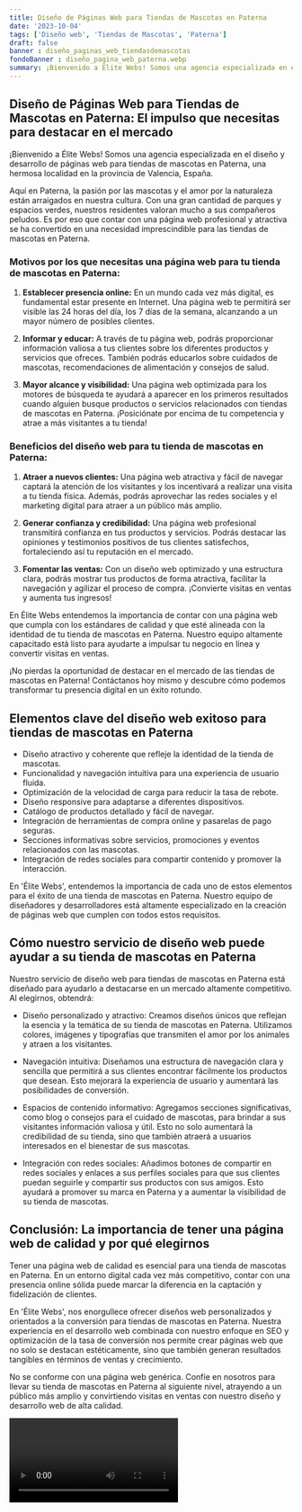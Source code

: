 ```yaml
---
title: Diseño de Páginas Web para Tiendas de Mascotas en Paterna
date: '2023-10-04'
tags: ['Diseño web', 'Tiendas de Mascotas', 'Paterna']
draft: false
banner : diseño_paginas_web_tiendasdemascotas
fondoBanner : diseño_pagina_web_paterna.webp
summary: ¡Bienvenido a Élite Webs! Somos una agencia especializada en el diseño y desarrollo de páginas web para tiendas de mascotas en Paterna, una hermosa localidad en la provincia de Valencia, España.
---
```


## Diseño de Páginas Web para Tiendas de Mascotas en Paterna: El impulso que necesitas para destacar en el mercado

¡Bienvenido a Élite Webs! Somos una agencia especializada en el diseño y desarrollo de páginas web para tiendas de mascotas en Paterna, una hermosa localidad en la provincia de Valencia, España.

Aquí en Paterna, la pasión por las mascotas y el amor por la naturaleza están arraigados en nuestra cultura. Con una gran cantidad de parques y espacios verdes, nuestros residentes valoran mucho a sus compañeros peludos. Es por eso que contar con una página web profesional y atractiva se ha convertido en una necesidad imprescindible para las tiendas de mascotas en Paterna.

### Motivos por los que necesitas una página web para tu tienda de mascotas en Paterna:

1. **Establecer presencia online:** En un mundo cada vez más digital, es fundamental estar presente en Internet. Una página web te permitirá ser visible las 24 horas del día, los 7 días de la semana, alcanzando a un mayor número de posibles clientes.

2. **Informar y educar:** A través de tu página web, podrás proporcionar información valiosa a tus clientes sobre los diferentes productos y servicios que ofreces. También podrás educarlos sobre cuidados de mascotas, recomendaciones de alimentación y consejos de salud.

3. **Mayor alcance y visibilidad:** Una página web optimizada para los motores de búsqueda te ayudará a aparecer en los primeros resultados cuando alguien busque productos o servicios relacionados con tiendas de mascotas en Paterna. ¡Posiciónate por encima de tu competencia y atrae a más visitantes a tu tienda!

### Beneficios del diseño web para tu tienda de mascotas en Paterna:

1. **Atraer a nuevos clientes:** Una página web atractiva y fácil de navegar captará la atención de los visitantes y los incentivará a realizar una visita a tu tienda física. Además, podrás aprovechar las redes sociales y el marketing digital para atraer a un público más amplio.

2. **Generar confianza y credibilidad:** Una página web profesional transmitirá confianza en tus productos y servicios. Podrás destacar las opiniones y testimonios positivos de tus clientes satisfechos, fortaleciendo así tu reputación en el mercado.

3. **Fomentar las ventas:** Con un diseño web optimizado y una estructura clara, podrás mostrar tus productos de forma atractiva, facilitar la navegación y agilizar el proceso de compra. ¡Convierte visitas en ventas y aumenta tus ingresos!

En Élite Webs entendemos la importancia de contar con una página web que cumpla con los estándares de calidad y que esté alineada con la identidad de tu tienda de mascotas en Paterna. Nuestro equipo altamente capacitado está listo para ayudarte a impulsar tu negocio en línea y convertir visitas en ventas.

¡No pierdas la oportunidad de destacar en el mercado de las tiendas de mascotas en Paterna! Contáctanos hoy mismo y descubre cómo podemos transformar tu presencia digital en un éxito rotundo.

<GifSeo />

<Cta />

## Elementos clave del diseño web exitoso para tiendas de mascotas en Paterna

- Diseño atractivo y coherente que refleje la identidad de la tienda de mascotas.
- Funcionalidad y navegación intuitiva para una experiencia de usuario fluida.
- Optimización de la velocidad de carga para reducir la tasa de rebote.
- Diseño responsive para adaptarse a diferentes dispositivos.
- Catálogo de productos detallado y fácil de navegar.
- Integración de herramientas de compra online y pasarelas de pago seguras.
- Secciones informativas sobre servicios, promociones y eventos relacionados con las mascotas.
- Integración de redes sociales para compartir contenido y promover la interacción.

En 'Élite Webs', entendemos la importancia de cada uno de estos elementos para el éxito de una tienda de mascotas en Paterna. Nuestro equipo de diseñadores y desarrolladores está altamente especializado en la creación de páginas web que cumplen con todos estos requisitos.

## Cómo nuestro servicio de diseño web puede ayudar a su tienda de mascotas en Paterna

Nuestro servicio de diseño web para tiendas de mascotas en Paterna está diseñado para ayudarlo a destacarse en un mercado altamente competitivo. Al elegirnos, obtendrá:

- Diseño personalizado y atractivo: Creamos diseños únicos que reflejan la esencia y la temática de su tienda de mascotas en Paterna. Utilizamos colores, imágenes y tipografías que transmiten el amor por los animales y atraen a los visitantes.

- Navegación intuitiva: Diseñamos una estructura de navegación clara y sencilla que permitirá a sus clientes encontrar fácilmente los productos que desean. Esto mejorará la experiencia de usuario y aumentará las posibilidades de conversión.

- Espacios de contenido informativo: Agregamos secciones significativas, como blog o consejos para el cuidado de mascotas, para brindar a sus visitantes información valiosa y útil. Esto no solo aumentará la credibilidad de su tienda, sino que también atraerá a usuarios interesados en el bienestar de sus mascotas.

- Integración con redes sociales: Añadimos botones de compartir en redes sociales y enlaces a sus perfiles sociales para que sus clientes puedan seguirle y compartir sus productos con sus amigos. Esto ayudará a promover su marca en Paterna y a aumentar la visibilidad de su tienda de mascotas.

## Conclusión: La importancia de tener una página web de calidad y por qué elegirnos

Tener una página web de calidad es esencial para una tienda de mascotas en Paterna. En un entorno digital cada vez más competitivo, contar con una presencia online sólida puede marcar la diferencia en la captación y fidelización de clientes.

En 'Élite Webs', nos enorgullece ofrecer diseños web personalizados y orientados a la conversión para tiendas de mascotas en Paterna. Nuestra experiencia en el desarrollo web combinada con nuestro enfoque en SEO y optimización de la tasa de conversión nos permite crear páginas web que no solo se destacan estéticamente, sino que también generan resultados tangibles en términos de ventas y crecimiento.

No se conforme con una página web genérica. Confíe en nosotros para llevar su tienda de mascotas en Paterna al siguiente nivel, atrayendo a un público más amplio y convirtiendo visitas en ventas con nuestro diseño y desarrollo web de alta calidad.

<Video />

<CtaBot job='Tiendas de Mascotas' city='Paterna'/>

<Gmaps query='Paterna+españa+maps' />